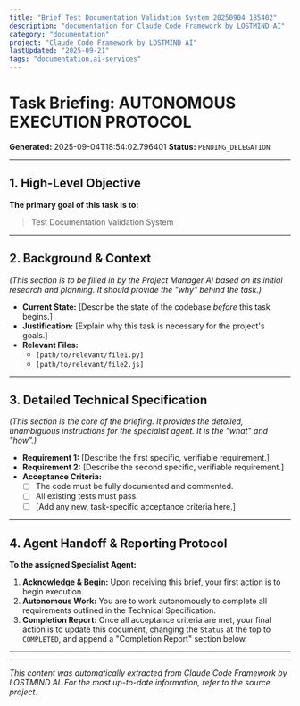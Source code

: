 ```yaml
---
title: "Brief Test Documentation Validation System 20250904 185402"
description: "documentation for Claude Code Framework by LOSTMIND AI"
category: "documentation"
project: "Claude Code Framework by LOSTMIND AI"
lastUpdated: "2025-09-21"
tags: "documentation,ai-services"
---
```



# Task Briefing: AUTONOMOUS EXECUTION PROTOCOL

**Generated:** 2025-09-04T18:54:02.796401
**Status:** `PENDING_DELEGATION`

---

## 1. High-Level Objective

**The primary goal of this task is to:**
> Test Documentation Validation System

---

## 2. Background & Context

*(This section is to be filled in by the Project Manager AI based on its initial research and planning. It should provide the "why" behind the task.)*

- **Current State:** [Describe the state of the codebase *before* this task begins.]
- **Justification:** [Explain why this task is necessary for the project's goals.]
- **Relevant Files:**
  - `[path/to/relevant/file1.py]`
  - `[path/to/relevant/file2.js]`

---

## 3. Detailed Technical Specification

*(This section is the core of the briefing. It provides the detailed, unambiguous instructions for the specialist agent. It is the "what" and "how".)*

- **Requirement 1:** [Describe the first specific, verifiable requirement.]
- **Requirement 2:** [Describe the second specific, verifiable requirement.]
- **Acceptance Criteria:**
  - [ ] The code must be fully documented and commented.
  - [ ] All existing tests must pass.
  - [ ] [Add any new, task-specific acceptance criteria here.]

---

## 4. Agent Handoff & Reporting Protocol

**To the assigned Specialist Agent:**

1.  **Acknowledge & Begin:** Upon receiving this brief, your first action is to begin execution.
2.  **Autonomous Work:** You are to work autonomously to complete all requirements outlined in the Technical Specification.
3.  **Completion Report:** Once all acceptance criteria are met, your final action is to update this document, changing the `Status` at the top to `COMPLETED`, and append a "Completion Report" section below.

---


---
*This content was automatically extracted from Claude Code Framework by LOSTMIND AI. For the most up-to-date information, refer to the source project.*
